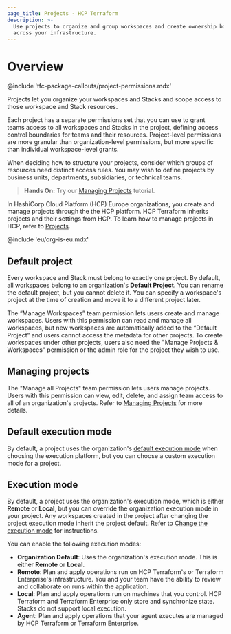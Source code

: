 ```yaml
---
page_title: Projects - HCP Terraform
description: >-
  Use projects to organize and group workspaces and create ownership boundaries
  across your infrastructure.
---
```


# Overview

<!-- BEGIN: TFC:only name:pnp-callout -->
@include 'tfc-package-callouts/project-permissions.mdx'
<!-- END: TFC:only name:pnp-callout -->

Projects let you organize your workspaces<!-- BEGIN: TFC:only name:stacks-tfe --> and Stacks <!-- END: TFC:only name:stacks-tfe -->and scope access to those workspace<!-- BEGIN: TFC:only name:stacks-tfe --> and Stack <!-- END: TFC:only name:stacks-tfe -->resources.

Each project has a separate permissions set that you can use to grant
teams access to all workspaces <!-- BEGIN: TFC:only name:stacks-tfe --> and Stacks <!-- END: TFC:only name:stacks-tfe -->in the project, defining access control boundaries for teams and their resources. Project-level permissions are more granular than organization-level permissions, but more specific than individual workspace-level grants.

When deciding how to structure your projects, consider which groups of resources
need distinct access rules. You may wish to define projects by business units,
departments, subsidiaries, or technical teams.

> **Hands On:**  Try our [Managing
  Projects](/terraform/tutorials/cloud/projects)
  tutorial.

<!-- BEGIN: TFC:only name:hcp-eu -->

<Note>

In HashiCorp Cloud Platform (HCP) Europe organizations, you create and manage projects through the the HCP platform. HCP Terraform inherits projects and their settings from HCP. To learn how to manage projects in HCP, refer to [Projects](/hcp/docs/hcp/admin/projects).

@include 'eu/org-is-eu.mdx'

</Note>

<!-- END: TFC:only name:hcp-eu -->


## Default project

Every workspace<!-- BEGIN: TFC:only name:stacks-tfe --> and Stack <!-- END: TFC:only name:stacks-tfe -->must belong to exactly one project. By default, all workspaces
belong to an organization's **Default Project**. You can rename the default
project, but you cannot delete it. You can specify a workspace's project at the
time of creation and move it to a different project later.

The “Manage Workspaces” team permission lets users create and manage workspaces.
Users with this permission can read and manage all workspaces, but new
workspaces are automatically added to the “Default Project” and users cannot
access the metadata for other projects. To create workspaces under other
projects, users also need the "Manage Projects & Workspaces" permission or the
admin role for the project they wish to use.

## Managing projects

The "Manage all Projects" team permission lets users manage projects. Users with
this permission can view, edit, delete, and assign team access to all of an
organization's projects. Refer to [Managing
Projects](/terraform/cloud-docs/projects/manage) for more details.

## Default execution mode

By default, a project uses the organization's [default execution mode](/terraform/cloud-docs/users-teams-organizations/organizations#organization-settings) when choosing the execution platform, but you can choose a custom execution mode for a project.


## Execution mode

By default, a project uses the organization's execution mode, which is either **Remote** or **Local**, but you can override the organization execution mode in your project. Any workspaces created in the project after changing the project execution mode inherit the project default. Refer to [Change the execution mode](/terraform/cloud-docs/projects/manage#change-the-execution-mode) for instructions.

You can enable the following execution modes:

- **Organization Default**: Uses the organization's execution mode. This is either **Remote** or **Local**.
- **Remote**: Plan and apply operations run on HCP Terraform's or Terraform Enterprise's infrastructure. You and your team have the ability to review and collaborate on runs within the application.
- **Local**: Plan and apply operations run on machines that you control. HCP Terraform and Terraform Enterprise only store and synchronize state. <!-- BEGIN: TFC:only name:stacks-tfe -->Stacks do not support local execution.<!-- END: TFC:only name:stacks-tfe -->
- **Agent**: Plan and apply operations that your agent executes are managed by HCP Terraform or Terraform Enterprise.
